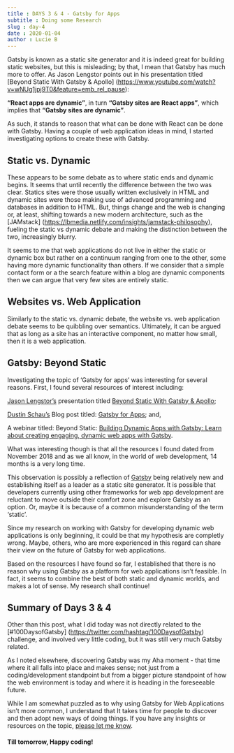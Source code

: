 ```yaml
---
title : DAYS 3 & 4 - Gatsby for Apps
subtitle : Doing some Research
slug : day-4
date : 2020-01-04
author : Lucie B
---
```


Gatsby is known as a static site generator and it is indeed great for building static websites, but this is misleading; by that, I mean that Gatsby has much more to offer. As Jason Lengstor points out in his presentation titled [Beyond Static With Gatsby & Apollo]
(https://www.youtube.com/watch?v=wNUg1jpj9T0&feature=emb_rel_pause):

**“React apps are dynamic”**, in turn **“Gatsby sites are React apps”**, which implies that **“Gatsby sites are dynamic”**. 

As such, it stands to reason that what can be done with React can be done with Gatsby. Having a couple of web application ideas in mind, I started investigating options to create these with Gatsby.


## Static vs. Dynamic 

These appears to be some debate as to where static ends and dynamic begins. It seems that until recently the difference between the two was clear. Statics sites were those usually written exclusively in HTML and dynamic sites were those making use of advanced programming and databases in addition to HTML. But, things change and the web is changing or, at least, shifting towards a new modern architecture, such as the [JAMstack] (https://lbmedia.netlify.com/insights/jamstack-philosophy), fueling the static vs dynamic debate and making the distinction between the two, increasingly blurry.  

It seems to me that web applications do not live in either the static or dynamic box but rather on a continuum ranging from one to the other, some having more dynamic functionality than others. If we consider that a simple contact form or a the search feature within a blog are dynamic components then we can argue that very few sites are entirely static. 

## Websites vs. Web Application 

Similarly to the static vs. dynamic debate, the website vs. web application debate seems to be quibbling over semantics. Ultimately, it can be argued that as long as a site has an interactive component, no matter how small, then it is a web application.

## Gatsby: Beyond Static

Investigating the topic of ‘Gatsby for apps’ was interesting for several reasons. First, I found several resources of interest including:

[Jason Lengstor’s](https://twitter.com/jlengstorf) presentation titled [Beyond Static With Gatsby & Apollo](https://www.youtube.com/watch?v=wNUg1jpj9T0&feature=emb_rel_pause);

[Dustin Schau’s](https://twitter.com/schaudustin) Blog post titled: [Gatsby for Apps](https://www.gatsbyjs.org/blog/2018-11-07-gatsby-for-apps/); and,

A webinar titled: Beyond Static: [Building Dynamic Apps with Gatsby: Learn about creating engaging, dynamic web apps with Gatsby](https://www.youtube.com/watch?v=BrBK4yxodXA&t=24s).

What was interesting though is that all the resources I found dated from November 2018 and as we all know, in the world of web development, 14 months is a very long time. 

This observation is possibly a reflection of [Gatsby](https://www.gatsbyjs.org/) being relatively new and establishing itself as a leader as a static site generator. It is possible that developers currently using other frameworks for web app development are reluctant to move outside their comfort zone and explore Gatsby as an option. Or, maybe it is because of a common misunderstanding of the term ‘static’. 

Since my research on working with Gatsby for developing dynamic web applications is only beginning, it could be that my hypothesis are completly wrong. Maybe, others, who are more experienced in this regard can share their view on the future of Gatsby for web applications.

Based on the resources I have found so far, I established that there is no reason why using Gatsby as a platform for web applications isn’t feasible. In fact, it seems to combine the best of both static and dynamic worlds, and makes a lot of sense. My research shall continue!


## Summary of Days 3 & 4

Other than this post, what I did today was not directly related to the [#100DaysofGatsby] (https://twitter.com/hashtag/100DaysofGatsby) challenge, and involved very little coding, but it was still very much Gatsby related. 

As I noted elsewhere, discovering Gatsby was my Aha moment - that time where it all falls into place and makes sense; not just from a coding/development standpoint but from a bigger picture standpoint of how the web environment is today and where it is heading in the foreseeable future. 

While I am somewhat puzzled as to why using Gatsby for Web Applications isn’t more common, I understand that It takes time for people to discover and then adopt new ways of doing things. If you have any insights or resources on the topic, [please let me know](https://twitter.com/LBMedia7). 


#### Till tomorrow, Happy coding! 



